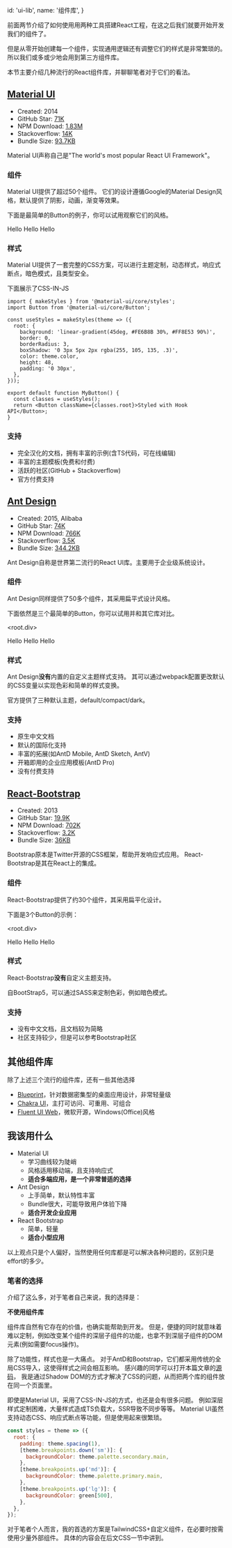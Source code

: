 
  id: 'ui-lib',
  name: '组件库',
}

前面两节介绍了如何使用用两种工具搭建React工程，在这之后我们就要开始开发我们的组件了。

但是从零开始创建每一个组件，实现通用逻辑还有调整它们的样式是非常繁琐的。
所以我们或多或少地会用到第三方组件库。

本节主要介绍几种流行的React组件库，并聊聊笔者对于它们的看法。

## [Material UI](https://material-ui.com/)

- Created: 2014
- GitHub Star: [71K](https://github.com/mui-org/material-ui)
- NPM Download:  [1.83M](https://www.npmjs.com/package/@material-ui/core)
- Stackoverflow: [14K](https://stackoverflow.com/questions/tagged/material-ui)
- Bundle Size: [93.7KB](https://bundlephobia.com/package/@material-ui/core@4.12.3)

Material UI声称自己是"The world's most popular React UI Framework"。

### 组件

Material UI提供了超过50个组件。
它们的设计遵循Google的Material Design风格，默认提供了阴影，动画，渐变等效果。

下面是最简单的Button的例子，你可以试用观察它们的风格。

<div className={'space-x-2'}>
  <MuiButton variant="contained" color="primary">
    Hello
  </MuiButton>
  <MuiButton variant="outlined" color="primary">
    Hello
  </MuiButton>
  <MuiButton variant="text" color="primary">
    Hello
  </MuiButton>
</div>

### 样式

Material UI提供了一套完整的CSS方案，可以进行主题定制，动态样式，响应式断点，暗色模式，且类型安全。

下面展示了CSS-IN-JS

```tsx
import { makeStyles } from '@material-ui/core/styles';
import Button from '@material-ui/core/Button';

const useStyles = makeStyles(theme => ({
  root: {
    background: 'linear-gradient(45deg, #FE6B8B 30%, #FF8E53 90%)',
    border: 0,
    borderRadius: 3,
    boxShadow: '0 3px 5px 2px rgba(255, 105, 135, .3)',
    color: theme.color,
    height: 48,
    padding: '0 30px',
  },
}));

export default function MyButton() {
  const classes = useStyles();
  return <Button className={classes.root}>Styled with Hook API</Button>;
}
```

### 支持

- 完全汉化的文档，拥有丰富的示例(含TS代码，可在线编辑)
- 丰富的主题模板(免费和付费)
- 活跃的社区(GitHub + Stackoverflow)
- 官方付费支持

## [Ant Design](https://ant.design/)

- Created: 2015, Alibaba
- GitHub Star: [74K](https://github.com/ant-design/ant-design)
- NPM Download:  [766K](https://www.npmjs.com/package/antd)
- Stackoverflow: [3.5K](https://stackoverflow.com/questions/tagged/antd)
- Bundle Size: [344.2KB](https://bundlephobia.com/package/antd@4.16.13)

Ant Design自称是世界第二流行的React UI库。主要用于企业级系统设计。

### 组件

Ant Design同样提供了50多个组件，其采用扁平式设计风格。

下面依然是三个最简单的Button，你可以试用并和其它库对比。

<root.div>
  <link
    rel="stylesheet"
    href="https://cdn.jsdelivr.net/npm/antd@4.16.13/dist/antd.min.css"
    integrity="sha256-z2+MGjDygAyzDIkan5mJJu18glU9YvV0fqVdbszPDp0="
    crossOrigin="anonymous"
  />
  <AntButton type={'primary'} style={{marginRight: '0.5rem'}}>
    Hello
  </AntButton>
  <AntButton style={{marginRight: '0.5rem'}}>
    Hello
  </AntButton>
  <AntButton type={'text'}>
    Hello
  </AntButton>
</root.div>

### 样式

Ant Design**没有**内置的自定义主题样式支持。
其可以通过webpack配置更改默认的CSS变量以实现色彩和简单的样式变换。

官方提供了三种默认主题，default/compact/dark。

### 支持

- 原生中文文档
- 默认的国际化支持
- 丰富的拓展(如AntD Mobile, AntD Sketch, AntV)
- 开箱即用的企业应用模板(AntD Pro)
- 没有付费支持

## [React-Bootstrap](https://react-bootstrap.github.io/)

- Created: 2013
- GitHub Star: [19.9K](https://github.com/react-bootstrap/react-bootstrap)
- NPM Download:  [702K](https://www.npmjs.com/package/react-bootstrap)
- Stackoverflow: [3.2K](https://stackoverflow.com/questions/tagged/react-bootstrap)
- Bundle Size: [36KB](https://bundlephobia.com/package/react-bootstrap@1.6.3)

Bootstrap原本是Twitter开源的CSS框架，帮助开发响应式应用。
React-Bootstrap是其在React上的集成。

### 组件

React-Bootstrap提供了约30个组件，其采用扁平化设计。

下面是3个Button的示例：

<root.div>
  <link
    rel="stylesheet"
    href="https://cdn.jsdelivr.net/npm/bootstrap@5.1.0/dist/css/bootstrap.min.css"
    integrity="sha384-KyZXEAg3QhqLMpG8r+8fhAXLRk2vvoC2f3B09zVXn8CA5QIVfZOJ3BCsw2P0p/We"
    crossOrigin="anonymous"
  />
  <BootButton variant={'primary'} style={{marginRight: '0.5rem'}}>
    Hello
  </BootButton>
  <BootButton variant={'outline-primary'} style={{marginRight: '0.5rem'}}>
    Hello
  </BootButton>
  <BootButton variant={'light'}>
    Hello
  </BootButton>
</root.div>

### 样式

React-Bootstrap**没有**自定义主题支持。

自BootStrap5，可以通过SASS来定制色彩，例如暗色模式。

### 支持

- 没有中文文档，且文档较为简略
- 社区支持较少，但是可以参考Bootstrap社区

## 其他组件库

除了上述三个流行的组件库，还有一些其他选择

- [Blueprint](https://github.com/palantir/blueprint)，针对数据密集型的桌面应用设计，非常轻量级
- [Chakra UI](https://github.com/chakra-ui/chakra-ui)，主打可访问、可重用、可组合
- [Fluent UI Web](https://github.com/microsoft/fluentui)，微软开源，Windows(Office)风格

## 我该用什么

- Material UI
  - 学习曲线较为陡峭
  - 风格适用移动端，且支持响应式
  - **适合多端应用，是一个非常普适的选择**
- Ant Design
  - 上手简单，默认特性丰富
  - Bundle很大，可能导致用户体验下降
  - **适合开发企业应用**
- React Bootstrap
  - 简单，轻量
  - **适合小型应用**

以上观点只是个人偏好，当然使用任何库都是可以解决各种问题的，区别只是effort的多少。

### 笔者的选择

介绍了这么多，对于笔者自己来说，我的选择是：

**不使用组件库**

组件库自然有它存在的价值，也确实能帮助到开发。
但是，便捷的同时就意味着难以定制，例如改变某个组件的深层子组件的功能，也拿不到深层子组件的DOM元素(例如需要focus操作)。

除了功能性，样式也是一大痛点。
对于AntD和Bootstrap，它们都采用传统的全局CSS导入，这使得样式之间会相互影响。
感兴趣的同学可以打开本篇文章的[源码](https://github.com/XDean/tutorial.xdean.cn/blob/main/components/topics/react/articles/project/4-ui-lib.mdx)，
我是通过Shadow DOM的方式才解决了CSS的问题，从而把两个库的组件放在同一个页面里。

即使是Material UI，采用了CSS-IN-JS的方式，也还是会有很多问题。
例如深层样式定制困难，大量样式造成TS负载大，SSR导致不同步等等。
Material UI虽然支持动态CSS、响应式断点等功能，但是使用起来很繁琐。

```jsx
const styles = theme => ({
  root: {
    padding: theme.spacing(1),
    [theme.breakpoints.down('sm')]: {
      backgroundColor: theme.palette.secondary.main,
    },
    [theme.breakpoints.up('md')]: {
      backgroundColor: theme.palette.primary.main,
    },
    [theme.breakpoints.up('lg')]: {
      backgroundColor: green[500],
    },
  },
});
```

对于笔者个人而言，我的首选的方案是TailwindCSS+自定义组件，在必要时按需使用少量外部组件。
具体的内容会在后文CSS一节中讲到。
